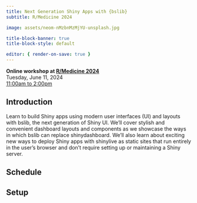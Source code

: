```yaml
---
title: Next Generation Shiny Apps with {bslib}
subtitle: R/Medicine 2024

image: assets/neom-nMzbnMzMjYU-unsplash.jpg

title-block-banner: true
title-block-style: default

editor: { render-on-save: true }
---
```


```{=html}
<style>
.quarto-title-banner {
    color: var(--bs-body-color);
    background-image: url({{< meta image >}});
    background-size: cover;
    background-position: center;
    height: 400px;
    transition: filter 45s;
}
.quarto-title-banner h1 {
    color: var(--bs-body-color);
    font-weight: 300 !important;
    font-size: max(min(4vw, 2.5em), 1.5em);
    text-wrap: pretty;
}
@media (max-width: 575.98px) {
    .quarto-title-banner {
        height: 300px;
    }
}
</style>
<script>
function setHue() {
    const randomHue = Math.random() * 360
    document.querySelector('.quarto-title-banner').style.filter = `hue-rotate(${randomHue}deg)`
}
setHue()
document.addEventListener("DOMContentLoaded", setHue)
</script>
```

::: {.lead .mb-4}
**Online workshop at [R/Medicine 2024](https://rconsortium.github.io/RMedicine_website/)** <br>
Tuesday, June 11, 2024<br>
[11:00am to 2:00pm](https://www.timeanddate.com/worldclock/fixedtime.html?msg=Next+Generation+Shiny+Apps+with+%7Bbslib%7D&iso=20240611T11&p1=25&ah=3)
:::

## Introduction

Learn to build Shiny apps using modern user interfaces (UI) and layouts with bslib, the next generation of Shiny UI.
We’ll cover stylish and convenient dashboard layouts and components as we showcase the ways in which bslib can replace shinydashboard.
We’ll also learn about exciting new ways to deploy Shiny apps with shinylive as static sites that run entirely in the user’s browser and don’t require setting up or maintaining a Shiny server.

## Schedule



## Setup

